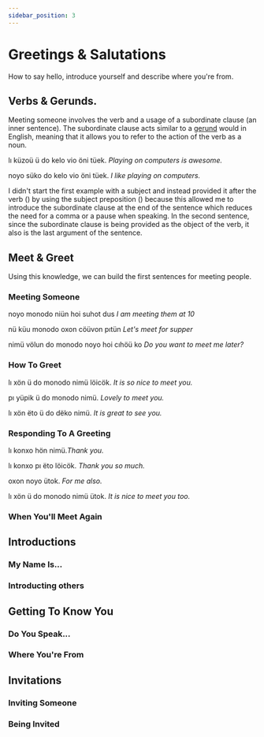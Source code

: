 ```yaml
---
sidebar_position: 3
---
```



# Greetings & Salutations

How to say hello, introduce yourself and describe where you're from.

## Verbs & Gerunds.

Meeting someone involves the verb <HisyeoWord is='monodo'/> and a usage of a
subordinate clause (an inner sentence). The subordinate clause acts similar to a
[gerund](https://en.wikipedia.org/wiki/Gerund) would in English, meaning that it 
allows you to refer to the action of the verb as a noun.

<HisyeoTabs>
    <p>lı küzoü ü do kelo vio öni tüek. <em>Playing on computers is awesome.</em></p>
    <p>noyo süko do kelo vio öni tüek. <em>I like playing on computers.</em></p>
</HisyeoTabs>

I didn't start the first example with a subject and instead provided it after
the verb (<HisyeoWord is='lı'/>) by using the subject preposition
(<HisyeoWord is='ü'/>) because this allowed me to introduce the subordinate
clause at the end of the sentence which reduces the need for a comma or a pause
when speaking. In the second sentence, since the subordinate clause is being
provided as the object of the verb, it also is the last argument of the
sentence.

## Meet & Greet

Using this knowledge, we can build the first sentences for meeting people.

### Meeting Someone

<HisyeoTabs>
    <p>noyo monodo niün hoi suhot dus <em>I am meeting them at 10</em></p>
    <p>nü küu monodo oxon cöüvon pıtün <em>Let's meet for supper</em></p>
    <p>nimü völun do monodo noyo hoi cıhöü ko <em>Do you want to meet me later?</em></p>
</HisyeoTabs>

### How To Greet

<HisyeoTabs>
    <p>lı xön ü do monodo nimü löicök. <em>It is so nice to meet you.</em></p>
    <p>pı yüpik ü do monodo nimü. <em>Lovely to meet you.</em></p>
    <p>lı xön ëto ü do dëko nimü. <em>It is great to see you.</em></p>
</HisyeoTabs>

### Responding To A Greeting

<HisyeoTabs>
    <p>lı konxo hön nimü.<em>Thank you.</em></p>
    <p>lı konxo pı ëto löicök. <em>Thank you so much.</em></p>
    <p>oxon noyo ütok. <em>For me also.</em></p>
    <p>lı xön ü do monodo nimü ütok. <em>It is nice to meet you too.</em></p>
</HisyeoTabs>

### When You'll Meet Again

## Introductions

### My Name Is...

### Introducting others

## Getting To Know You

### Do You Speak...

### Where You're From

## Invitations

### Inviting Someone

### Being Invited

<HisyeoTooltip />